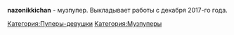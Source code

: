 {{Инфобокс для пуперов
|title2=nazonikkichan
|другие_ники=
|image3=Untitled-2.png
|caption3=
|сферы_творчества=Преимущественно RYTPMV
|год_начала=2017
|image4=
|caption4=
|имя_фамилия=
|дата_рождения=
|место_проживания=
|ссылки=
*[https://www.youtube.com/channel/UCJ4dL9ASdzcHjfEXM2STNDA Youtube]
}}'''nazonikkichan''' - музпупер. Выкладывает работы с декабря 2017-го года.

[[Категория:Пуперы-девушки]]
[[Категория:Музпуперы]]